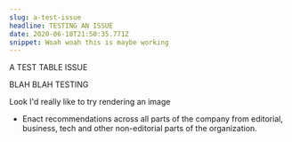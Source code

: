 ```yaml
---
slug: a-test-issue
headline: TESTING AN ISSUE
date: 2020-06-18T21:50:35.771Z
snippet: Woah woah this is maybe working
---
```

A TEST TABLE ISSUE

BLAH BLAH TESTING

Look I'd really like to try rendering an image

<FullBleedImage alt="Three images of workplace actions by Guild members" src="/images/Frame_37-3.png" />

* Enact recommendations across all parts of the company from editorial, business, tech and other non-editorial parts of the organization.

<PDFEmbed title="The Organizing Committee Pledge" src="https://drive.google.com/file/d/1yO87szv152EFAEMTSA-ZYr-QTDmz9Xkj/preview" />
